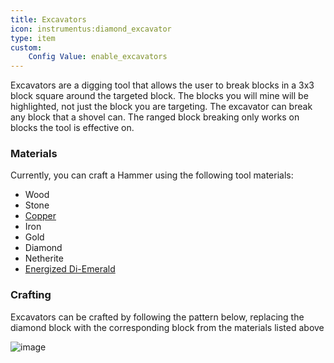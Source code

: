 ```yaml
---
title: Excavators
icon: instrumentus:diamond_excavator
type: item
custom:
    Config Value: enable_excavators
---
```


Excavators are a digging tool that allows the user to break blocks in a 3x3 block square around the targeted block. The blocks you will mine will be highlighted, not just the block you are targeting. The excavator can break any block that a shovel can. The ranged block breaking only works on blocks the tool is effective on.

### Materials

Currently, you can craft a Hammer using the following tool materials:
* Wood
* Stone
* [Copper](/mod/instrumentus/docs/coppertools)
* Iron
* Gold
* Diamond
* Netherite
* [Energized Di-Emerald](/mod/instrumentus/docs/energized)

### Crafting

Excavators can be crafted by following the pattern below, replacing the diamond block with the corresponding block from the materials listed above

![image](https://github.com/user-attachments/assets/9986decb-05f1-4bef-9d77-31ed3b568fd7)
